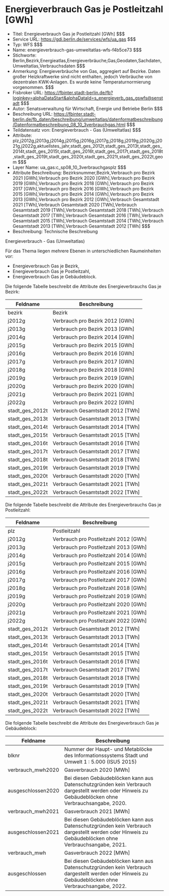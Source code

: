 # Energieverbrauch Gas je Postleitzahl [GWh]
- Titel: Energieverbrauch Gas je Postleitzahl [GWh] $$$
- Service URL: https://gdi.berlin.de/services/wfs/ua_gas $$$
- Typ: WFS $$$
- Name: energieverbrauch-gas-umweltatlas-wfs-f4b5ce73 $$$
- Stichworte: Berlin,Bezirk,Energieatlas,Energieverbräuche,Gas,Geodaten,Sachdaten,Umweltatlas,Verbrauchsdaten $$$
- Anmerkung: Energieverbräuche von Gas, aggregiert auf Bezirke. Daten großer Heizkraftwerke sind nicht enthalten, jedoch Verbräuche von dezentralen KWK-Anlagen. Es wurde keine Temperaturnormierung vorgenommen. $$$
- Fisbroker URL: https://fbinter.stadt-berlin.de/fb?loginkey=alphaDataStart&alphaDataId=s_energieverb_gas_gswfs@senstadt $$$
- Autor: Senatsverwaltung für Wirtschaft, Energie und Betriebe Berlin $$$
- Beschreibung URL: https://fbinter.stadt-berlin.de/fb_daten/beschreibung/umweltatlas/datenformatbeschreibung/Datenformatbeschreibung_08_10_3verbrauchgas.html $$$
- Teildatensatz von: Energieverbrauch - Gas (Umweltatlas) $$$
- Attribute: plz,j2012g,j2013g,j2014g,j2015g,j2016g,j2017g,j2018g,j2019g,j2020g,j2021g,j2022g,aktuellstes_jahr,stadt_ges_2012t,stadt_ges_2013t,stadt_ges_2014t,stadt_ges_2015t,stadt_ges_2016t,stadt_ges_2017t,stadt_ges_2018t,stadt_ges_2019t,stadt_ges_2020t,stadt_ges_2021t,stadt_ges_2022t,geom $$$
- Layer Name: ua_gas:c_sp08_10_3verbrauchgasplz $$$
- Attribute Beschreibung: Bezirksnummer,Bezirk,Verbrauch pro Bezirk 2021 [GWh],Verbrauch pro Bezirk 2020 [GWh],Verbrauch pro Bezirk 2019 [GWh],Verbrauch pro Bezirk 2018 [GWh],Verbrauch pro Bezirk 2017 [GWh],Verbrauch pro Bezirk 2016 [GWh],Verbrauch pro Bezirk 2015 [GWh],Verbrauch pro Bezirk 2014 [GWh],Verbrauch pro Bezirk 2013 [GWh],Verbrauch pro Bezirk 2012 [GWh],Verbrauch Gesamtstadt 2021 [TWh],Verbrauch Gesamtstadt 2020 [TWh],Verbrauch Gesamtstadt 2019 [TWh],Verbrauch Gesamtstadt 2018 [TWh],Verbrauch Gesamtstadt 2017 [TWh],Verbrauch Gesamtstadt 2016 [TWh],Verbrauch Gesamtstadt 2015 [TWh],Verbrauch Gesamtstadt 2014 [TWh],Verbrauch Gesamtstadt 2013 [TWh],Verbrauch Gesamtstadt 2012 [TWh] $$$
- Beschreibung: Technische Beschreibung 

Energieverbrauch - Gas (Umweltatlas)

Für das Thema liegen mehrere Ebenen in unterschiedlichen Raumeinheiten vor:

* Energieverbrauch Gas je Bezirk,
* Energieverbrauch Gas je Postleitzahl,
* Energieverbrauch Gas je Gebäudeblock.

Die folgende Tabelle beschreibt die Attribute des Energieverbrauchs Gas je Bezirk:

| **Feldname**      | **Beschreibung**                   |
| ----------------- | ---------------------------------- |
| bezirk            | Bezirk                             |
| j2012g            | Verbrauch pro Bezirk 2012 \[GWh\]  |
| j2013g            | Verbrauch pro Bezirk 2013 \[GWh\]  |
| j2014g            | Verbrauch pro Bezirk 2014 \[GWh\]  |
| j2015g            | Verbrauch pro Bezirk 2015 \[GWh\]  |
| j2016g            | Verbrauch pro Bezirk 2016 \[GWh\]  |
| j2017g            | Verbrauch pro Bezirk 2017 \[GWh\]  |
| j2018g            | Verbrauch pro Bezirk 2018 \[GWh\]  |
| j2019g            | Verbrauch pro Bezirk 2019 \[GWh\]  |
| j2020g            | Verbrauch pro Bezirk 2020 \[GWh\]  |
| j2021g            | Verbrauch pro Bezirk 2021 \[GWh\]  |
| j2022g            | Verbrauch pro Bezirk 2022 \[GWh\]  |
| stadt\_ges\_2012t | Verbrauch Gesamtstadt 2012 \[TWh\] |
| stadt\_ges\_2013t | Verbrauch Gesamtstadt 2013 \[TWh\] |
| stadt\_ges\_2014t | Verbrauch Gesamtstadt 2014 \[TWh\] |
| stadt\_ges\_2015t | Verbrauch Gesamtstadt 2015 \[TWh\] |
| stadt\_ges\_2016t | Verbrauch Gesamtstadt 2016 \[TWh\] |
| stadt\_ges\_2017t | Verbrauch Gesamtstadt 2017 \[TWh\] |
| stadt\_ges\_2018t | Verbrauch Gesamtstadt 2018 \[TWh\] |
| stadt\_ges\_2019t | Verbrauch Gesamtstadt 2019 \[TWh\] |
| stadt\_ges\_2020t | Verbrauch Gesamtstadt 2020 \[TWh\] |
| stadt\_ges\_2021t | Verbrauch Gesamtstadt 2021 \[TWh\] |
| stadt\_ges\_2022t | Verbrauch Gesamtstadt 2022 \[TWh\] |

Die folgende Tabelle beschreibt die Attribute des Energieverbrauchs Gas je Postleitzahl:

| **Feldname**      | **Beschreibung**                        |
| ----------------- | --------------------------------------- |
| plz               | Postleitzahl                            |
| j2012g            | Verbrauch pro Postleitzahl 2012 \[GWh\] |
| j2013g            | Verbrauch pro Postleitzahl 2013 \[GWh\] |
| j2014g            | Verbrauch pro Postleitzahl 2014 \[GWh\] |
| j2015g            | Verbrauch pro Postleitzahl 2015 \[GWh\] |
| j2016g            | Verbrauch pro Postleitzahl 2016 \[GWh\] |
| j2017g            | Verbrauch pro Postleitzahl 2017 \[GWh\] |
| j2018g            | Verbrauch pro Postleitzahl 2018 \[GWh\] |
| j2019g            | Verbrauch pro Postleitzahl 2019 \[GWh\] |
| j2020g            | Verbrauch pro Postleitzahl 2020 \[GWh\] |
| j2021g            | Verbrauch pro Postleitzahl 2021 \[GWh\] |
| j2022g            | Verbrauch pro Postleitzahl 2022 \[GWh\] |
| stadt\_ges\_2012t | Verbrauch Gesamtstadt 2012 \[TWh\]      |
| stadt\_ges\_2013t | Verbrauch Gesamtstadt 2013 \[TWh\]      |
| stadt\_ges\_2014t | Verbrauch Gesamtstadt 2014 \[TWh\]      |
| stadt\_ges\_2015t | Verbrauch Gesamtstadt 2015 \[TWh\]      |
| stadt\_ges\_2016t | Verbrauch Gesamtstadt 2016 \[TWh\]      |
| stadt\_ges\_2017t | Verbrauch Gesamtstadt 2017 \[TWh\]      |
| stadt\_ges\_2018t | Verbrauch Gesamtstadt 2018 \[TWh\]      |
| stadt\_ges\_2019t | Verbrauch Gesamtstadt 2019 \[TWh\]      |
| stadt\_ges\_2020t | Verbrauch Gesamtstadt 2020 \[TWh\]      |
| stadt\_ges\_2021t | Verbrauch Gesamtstadt 2021 \[TWh\]      |
| stadt\_ges\_2022t | Verbrauch Gesamtstadt 2022 \[TWh\]      |

Die folgende Tabelle beschreibt die Attribute des Energieverbrauch Gas je Gebäudeblock:

| **Feldname**       | **Beschreibung**                                                                                                                                    |
| ------------------ | --------------------------------------------------------------------------------------------------------------------------------------------------- |
| blknr              | Nummer der Haupt- und Metablöcke des Informationssystems Stadt und Umwelt 1 : 5.000 (ISU5 2015)                                                     |
| verbrauch\_mwh2020 | Gasverbrauch 2020 \[MWh\]                                                                                                                           |
| ausgeschlossen2020 | Bei diesen Gebäudeblöcken kann aus Datenschutzgründen kein Verbrauch dargestellt werden oder Hinweis zu Gebäudeblöcken ohne Verbrauchsangabe, 2020. |
| verbrauch\_mwh2021 | Gasverbrauch 2021 \[MWh\]                                                                                                                           |
| ausgeschlossen2021 | Bei diesen Gebäudeblöcken kann aus Datenschutzgründen kein Verbrauch dargestellt werden oder Hinweis zu Gebäudeblöcken ohne Verbrauchsangabe, 2021. |
| verbrauch\_mwh     | Gasverbrauch 2022 \[MWh\]                                                                                                                           |
| ausgeschlossen     | Bei diesen Gebäudeblöcken kann aus Datenschutzgründen kein Verbrauch dargestellt werden oder Hinweis zu Gebäudeblöcken ohne Verbrauchsangabe, 2022. | $$$
